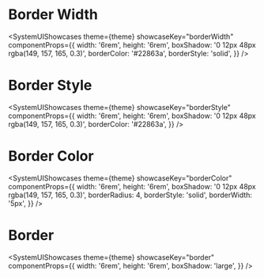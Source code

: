 
# Border Width

<SystemUIShowcases
  theme={theme}
  showcaseKey="borderWidth"
  componentProps={{
    width: '6rem',
    height: '6rem',
    boxShadow: '0 12px 48px rgba(149, 157, 165, 0.3)',
    borderColor: '#22863a',
    borderStyle: 'solid',
  }}
/>

# Border Style

<SystemUIShowcases
  theme={theme}
  showcaseKey="borderStyle"
  componentProps={{
    width: '6rem',
    height: '6rem',
    boxShadow: '0 12px 48px rgba(149, 157, 165, 0.3)',
    borderColor: '#22863a',
  }}
/>

# Border Color

<SystemUIShowcases
  theme={theme}
  showcaseKey="borderColor"
  componentProps={{
    width: '6rem',
    height: '6rem',
    boxShadow: '0 12px 48px rgba(149, 157, 165, 0.3)',
    borderRadius: 4,
    borderStyle: 'solid',
    borderWidth: '5px',
  }}
/>

# Border

<SystemUIShowcases
  theme={theme}
  showcaseKey="border"
  componentProps={{
    width: '6rem',
    height: '6rem',
    boxShadow: 'large',
  }}
/>
